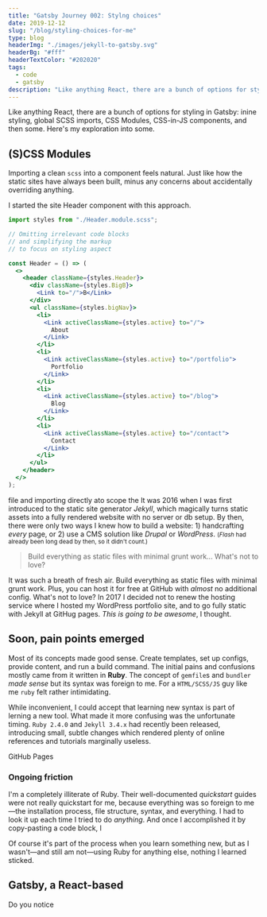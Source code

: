 ```yaml
---
title: "Gatsby Journey 002: Stylng choices"
date: 2019-12-12
slug: "/blog/styling-choices-for-me"
type: blog
headerImg: "./images/jekyll-to-gatsby.svg"
headerBg: "#fff"
headerTextColor: "#202020"
tags:
  - code
  - gatsby
description: "Like anything React, there are a bunch of options for styling in Gatsby: inine styling, global SCSS imports, CSS Modules, CSS-in-JS components, and then some. Here's my exploration into some."
---
```


<p class="excerpt">
  Like anything React, there are a bunch of options for styling in Gatsby: inine
  styling, global SCSS imports, CSS Modules, CSS-in-JS components, and then
  some. Here's my exploration into some.
</p>

## (S)CSS Modules

Importing a clean `scss` into a component feels natural. Just like how the static sites have always been built, minus any concerns about accidentally overriding anything.

I started the site Header component with this approach.

```jsx filename:Header.JS
import styles from "./Header.module.scss";

// Omitting irrelevant code blocks
// and simplifying the markup
// to focus on styling aspect

const Header = () => (
  <>
    <header className={styles.Header}>
      <div className={styles.BigB}>
        <Link to="/">B</Link>
      </div>
      <ul className={styles.bigNav}>
        <li>
          <Link activeClassName={styles.active} to="/">
            About
          </Link>
        </li>
        <li>
          <Link activeClassName={styles.active} to="/portfolio">
            Portfolio
          </Link>
        </li>
        <li>
          <Link activeClassName={styles.active} to="/blog">
            Blog
          </Link>
        </li>
        <li>
          <Link activeClassName={styles.active} to="/contact">
            Contact
          </Link>
        </li>
      </ul>
    </header>
  </>
);
```

file and importing directly ato scope the It was 2016 when I was first introduced to the static site generator _Jekyll_, which magically turns static assets into a fully rendered website with no server or db setup. By then, there were only two ways I knew how to build a website: 1) handcrafting _every_ page, or 2) use a CMS solution like _Drupal_ or _WordPress_. <small>(_Flash_ had already been long dead by then, so it didn't count.)</small>

<blockquote class="pullquote qr">
  Build everything as static files with minimal grunt work... What's not to
  love?
</blockquote>

It was such a breath of fresh air. Build everything as static files with minimal grunt work. Plus, you can host it for free at GitHub with _almost_ no additional config. What's not to love? In 2017 I decided not to renew the hosting service where I hosted my WordPress portfolio site, and to go fully static with Jekyll at GitHug pages. _This is going to be awesome_, I thought.

## Soon, pain points emerged

Most of its concepts made good sense. Create templates, set up configs, provide content, and run a build command. The initial pains and confusions mostly came from it written in **Ruby**. The concept of `gemfile`s and `bundler` _made sense_ but its syntax was foreign to me. For a `HTML/SCSS/JS` guy like me `ruby` felt rather intimidating.

While inconvenient, I could accept that learning new syntax is part of lerning a new tool. What made it more confusing was the unfortunate timing. `Ruby 2.4.0` and `Jekyll 3.4.x` had recently been released, introducing small, subtle changes which rendered plenty of online references and tutorials marginally useless.

GitHub Pages

### Ongoing friction

I'm a completely illiterate of Ruby. Their well-documented _quickstart_ guides were not really quickstart for me, because everything was so foreign to me—the installation process, file structure, syntax, and everything. I had to look it up each time I tried to do _anything_. And once I accomplished it by copy-pasting a code block, I

Of course it's part of the process when you learn something new, but as I wasn't—and still am not—using Ruby for anything else, nothing I learned sticked.

## Gatsby, a React-based

Do you notice
